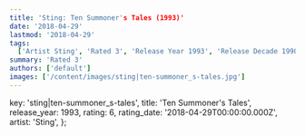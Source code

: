 ```yaml
---
title: 'Sting: Ten Summoner's Tales (1993)'
date: '2018-04-29'
lastmod: '2018-04-29'
tags:
  ['Artist Sting', 'Rated 3', 'Release Year 1993', 'Release Decade 1990']
summary: 'Rated 3'
authors: ['default']
images: ['/content/images/sting|ten-summoner_s-tales.jpg']
---
```


  key: 'sting|ten-summoner_s-tales',
  title: 'Ten Summoner's Tales',
  release_year: 1993,
  rating: 6,
  rating_date: '2018-04-29T00:00:00.000Z',
  artist: 'Sting',
};

<MusicRating data={data} />
